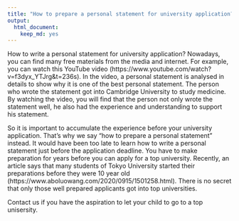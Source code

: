 ```yaml
---
title: "How to prepare a personal statement for university application?"
output: 
  html_document: 
    keep_md: yes
---
```


How to write a personal statement for university application? Nowadays, you can find many free materials from the media and internet. For example, you can watch this YouTube video (https://www.youtube.com/watch?v=f3dyx_YTJrg&t=236s). In the video, a personal statement is analysed in details to show why it is one of the best personal statement. The person who wrote the statement got into Cambridge University to study medicine. By watching the video, you will find that the person not only wrote the statement well, he also had the experience and understanding to support his statement. 

So it is important to accumulate the experience before your university application. That's why we say "how to prepare a personal statement" instead. It would have been too late to learn how to write a personal statement just before the application deadline. You have to make preparation for years before you can apply for a top university. Recently, an article says that many students of Tokyo University started their preparations before they were 10 year old (https://www.aboluowang.com/2020/0915/1501258.html). There is no secret that only those well prepared applicants got into top universities.

Contact us if you have the aspiration to let your child to go to a top unisersity.